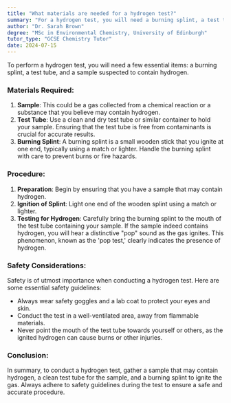 ```yaml
---
title: "What materials are needed for a hydrogen test?"
summary: "For a hydrogen test, you will need a burning splint, a test tube, and a sample containing hydrogen."
author: "Dr. Sarah Brown"
degree: "MSc in Environmental Chemistry, University of Edinburgh"
tutor_type: "GCSE Chemistry Tutor"
date: 2024-07-15
---
```


To perform a hydrogen test, you will need a few essential items: a burning splint, a test tube, and a sample suspected to contain hydrogen.

### Materials Required:
1. **Sample**: This could be a gas collected from a chemical reaction or a substance that you believe may contain hydrogen.
2. **Test Tube**: Use a clean and dry test tube or similar container to hold your sample. Ensuring that the test tube is free from contaminants is crucial for accurate results.
3. **Burning Splint**: A burning splint is a small wooden stick that you ignite at one end, typically using a match or lighter. Handle the burning splint with care to prevent burns or fire hazards.

### Procedure:
1. **Preparation**: Begin by ensuring that you have a sample that may contain hydrogen.
2. **Ignition of Splint**: Light one end of the wooden splint using a match or lighter.
3. **Testing for Hydrogen**: Carefully bring the burning splint to the mouth of the test tube containing your sample. If the sample indeed contains hydrogen, you will hear a distinctive "pop" sound as the gas ignites. This phenomenon, known as the 'pop test,' clearly indicates the presence of hydrogen.

### Safety Considerations:
Safety is of utmost importance when conducting a hydrogen test. Here are some essential safety guidelines:
- Always wear safety goggles and a lab coat to protect your eyes and skin.
- Conduct the test in a well-ventilated area, away from flammable materials.
- Never point the mouth of the test tube towards yourself or others, as the ignited hydrogen can cause burns or other injuries.

### Conclusion:
In summary, to conduct a hydrogen test, gather a sample that may contain hydrogen, a clean test tube for the sample, and a burning splint to ignite the gas. Always adhere to safety guidelines during the test to ensure a safe and accurate procedure.
    